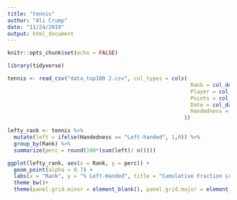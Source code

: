 ```yaml
---
title: "tennis"
author: "Ali Crump"
date: "11/24/2019"
output: html_document
---
```


```r
knitr::opts_chunk$set(echo = FALSE)

library(tidyverse)
```

```r
tennis <- read_csv("data_top100 2.csv", col_types = cols(
                                                          Rank = col_double(),
                                                          Player = col_character(),
                                                          Points = col_double(),
                                                          Date = col_date(format = ""),
                                                          Handedness = col_character()
                                                        ))
```

```r
lefty_rank <- tennis %>% 
  mutate(left = ifelse(Handedness == "Left-handed", 1,0)) %>% 
  group_by(Rank) %>% 
  summarize(perc = round(100*(sum(left)/ n())))

ggplot(lefty_rank, aes(x = Rank, y = perc)) + 
  geom_point(alpha = 0.7) +
  labs(x = "Rank", y = "% Left-Handed", title = "Cumulative Fraction Left-handed Versus Rank", subtitle = "Top 100 ATP Rankings from September 2000") +
  theme_bw()+
  theme(panel.grid.minor = element_blank(), panel.grid.major = element_blank())

```

